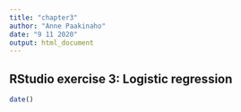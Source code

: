 ```yaml
---
title: "chapter3"
author: "Anne Paakinaho"
date: "9 11 2020"
output: html_document
---
```

## RStudio exercise 3: Logistic regression

```r
date()
```

